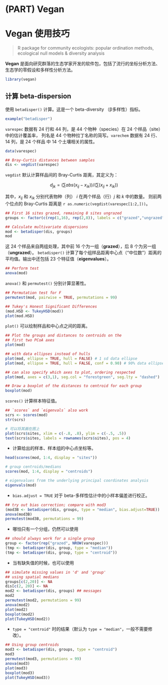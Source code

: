 # (PART) Vegan {.unnumbered}

# Vegan 使用技巧

> R package for community ecologists: popular ordination methods, ecological null models & diversity analysis

**Vegan** 是面向研究群落的生态学家开发的软件包，包括了流行的坐标分析方法、生态学的零假设和多样性分析方法。

```r
library(vegan)
```

## 计算 beta-dispersion

使用 `betadisper()` 计算。这是一个 beta-diversity （β多样性）指标。

```r
example("betadisper")
```

`varespec` 数据有 24 行和 44 列，是 44 个物种（species）在 24 个样品（site）中的估计覆盖率，
列名是 44 个物种拉丁名称的简写。`varechem` 数据有 24 行、14 列，是 24 个样品
中 14 个土壤相关的属性。

```r
data(varespec)

## Bray-Curtis distances between samples
dis <- vegdist(varespec)
```

`vegdist` 默认计算样品间的 Bray-Curtis 距离，其定义为：

$$d_{jk} = (\sum abs(x_{ij}-x_{ik}))/(\sum (x_{ij}+x_{ik}))$$

其中，$x_{ij}$ 和 $x_{ik}$ 分别代表物种（列） $i$ 在两个样品（行）$j$ 和 $k$ 中的数量。
则前两个位点的 Bray-Curtis 距离是 `r as.numeric(vegdist(varespec[1:2,]))`。

```r
## First 16 sites grazed, remaining 8 sites ungrazed
groups <- factor(c(rep(1,16), rep(2,8)), labels = c("grazed","ungrazed"))

## Calculate multivariate dispersions
mod <- betadisper(dis, groups)
mod
```

这 24 个样品来自两组处理，其中前 16 个为一组（**grazed**），后 8 个为另一组（**ungrazed**）。
`betadisper()` 计算了每个组样品距离中心点（“中位数”）距离的平均值。输出中还包括
23 个特征值（**eigenvalues**）。

```r
## Perform test
anova(mod)
```

`anova()` 和 `permutest()` 分别计算显著性。

```r
## Permutation test for F
permutest(mod, pairwise = TRUE, permutations = 99)
```


```r
## Tukey's Honest Significant Differences
(mod.HSD <- TukeyHSD(mod))
plot(mod.HSD)
```

`plot()` 可以绘制样品和中心点之间的距离。

```r
## Plot the groups and distances to centroids on the
## first two PCoA axes
plot(mod)

## with data ellipses instead of hulls
plot(mod, ellipse = TRUE, hull = FALSE) # 1 sd data ellipse
plot(mod, ellipse = TRUE, hull = FALSE, conf = 0.90) # 90% data ellipse

## can also specify which axes to plot, ordering respected
plot(mod, axes = c(3,1), seg.col = "forestgreen", seg.lty = "dashed")
```


```r
## Draw a boxplot of the distances to centroid for each group
boxplot(mod)
```

`scores()` 计算样本特征值。

```r
## `scores` and `eigenvals` also work
scrs <- scores(mod)
str(scrs)

# 可以将其画在图上
plot(scrs$sites, xlim = c(-.8, .8), ylim = c(-.5, .5))
text(scrs$sites, labels = rownames(scrs$sites), pos = 4)
```

- 计算给出的样本、样本组的中心点坐标等。

```r
head(scores(mod, 1:4, display = "sites"))

# group centroids/medians 
scores(mod, 1:4, display = "centroids")

# eigenvalues from the underlying principal coordinates analysis
eigenvals(mod)
```

- `bias.adjust = TRUE` 对于 beta-多样性估计中的小样本偏差进行校正。

```r
## try out bias correction; compare with mod3
(mod3B <- betadisper(dis, groups, type = "median", bias.adjust=TRUE))
anova(mod3B)
permutest(mod3B, permutations = 99)
```

- 哪怕只有一个分组，仍然可以使用

```r
## should always work for a single group
group <- factor(rep("grazed", NROW(varespec)))
(tmp <- betadisper(dis, group, type = "median"))
(tmp <- betadisper(dis, group, type = "centroid"))
```

- 当有缺失值的时候，也可以使用

```r
## simulate missing values in 'd' and 'group'
## using spatial medians
groups[c(2,20)] <- NA
dis[c(2, 20)] <- NA
mod2 <- betadisper(dis, groups) ## messages
mod2
permutest(mod2, permutations = 99)
anova(mod2)
plot(mod2)
boxplot(mod2)
plot(TukeyHSD(mod2))
```


- `type = "centroid"` 时的结果（默认为 `type = "median"`，一般不需要修改）。

```r
## Using group centroids
mod3 <- betadisper(dis, groups, type = "centroid")
mod3
permutest(mod3, permutations = 99)
anova(mod3)
plot(mod3)
boxplot(mod3)
plot(TukeyHSD(mod3))
```


